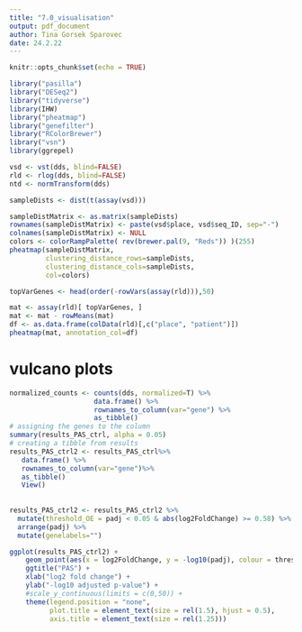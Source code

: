 ```yaml
---
title: "7.0_visualisation"
output: pdf_document
author: Tina Gorsek Sparovec
date: 24.2.22
---
```


```r
knitr::opts_chunk$set(echo = TRUE)
```

```r
library("pasilla")
library("DESeq2")
library("tidyverse")
library(IHW)
library("pheatmap")
library("genefilter")
library("RColorBrewer")
library("vsn")
library(ggrepel)
```

```r
vsd <- vst(dds, blind=FALSE)
rld <- rlog(dds, blind=FALSE)
ntd <- normTransform(dds)
```

```r
sampleDists <- dist(t(assay(vsd)))

sampleDistMatrix <- as.matrix(sampleDists)
rownames(sampleDistMatrix) <- paste(vsd$place, vsd$seq_ID, sep="-")
colnames(sampleDistMatrix) <- NULL
colors <- colorRampPalette( rev(brewer.pal(9, "Reds")) )(255)
pheatmap(sampleDistMatrix,
         clustering_distance_rows=sampleDists,
         clustering_distance_cols=sampleDists,
         col=colors)
```

```r
topVarGenes <- head(order(-rowVars(assay(rld))),50)

mat <- assay(rld)[ topVarGenes, ]
mat <- mat - rowMeans(mat)
df <- as.data.frame(colData(rld)[,c("place", "patient")])
pheatmap(mat, annotation_col=df)
```

# vulcano plots


```r
normalized_counts <- counts(dds, normalized=T) %>% 
                     data.frame() %>%
                     rownames_to_column(var="gene") %>%
                     as_tibble()
# assigning the genes to the column 
summary(results_PAS_ctrl, alpha = 0.05)
# creating a tibble from results 
results_PAS_ctrl2 <- results_PAS_ctrl%>%
   data.frame() %>% 
   rownames_to_column(var="gene")%>%
   as_tibble()
   View()
   
   
results_PAS_ctrl2 <- results_PAS_ctrl2 %>%
  mutate(threshold_OE = padj < 0.05 & abs(log2FoldChange) >= 0.58) %>%
  arrange(padj) %>%
  mutate(genelabels="")

ggplot(results_PAS_ctrl2) +
    geom_point(aes(x = log2FoldChange, y = -log10(padj), colour = threshold_OE)) +
    ggtitle("PAS") +
    xlab("log2 fold change") + 
    ylab("-log10 adjusted p-value") +
    #scale_y_continuous(limits = c(0,50)) +
    theme(legend.position = "none",
          plot.title = element_text(size = rel(1.5), hjust = 0.5),
          axis.title = element_text(size = rel(1.25)))  
```




